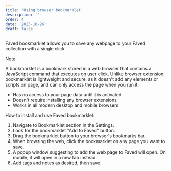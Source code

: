 ```yaml
---
title: 'Using browser bookmarklet'
description: ''
order: 4
date: '2025-10-26'
draft: false
---
```


Faved bookmarklet allows you to save any webpage to your Faved collection with a single click.

> [!NOTE]
> A bookmarklet is a bookmark stored in a web browser that contains a JavaScript command that executes on user click.
> Unlike browser extension, bookmarklet is lightweight and secure, as it doesn't add any elements or scripts on page, and can only access the page when you run it.
>
> - Has no access to your page data until it is activated
> - Doesn't require installing any browser extensions
> - Works in all modern desktop and mobile browsers

How to install and use Faved bookmarklet:

1. Navigate to Bookmarklet section in the Settings.
2. Look for the bookmarklet "Add to Faved" button.
3. Drag the bookmarklet button to your browser's bookmarks bar.
4. When browsing the web, click the bookmarklet on any page you want to save.
5. A popup window suggesting to add the web page to Faved will open. On mobile, it will open in a new tab instead.
6. Add tags and notes as desired, then save.
